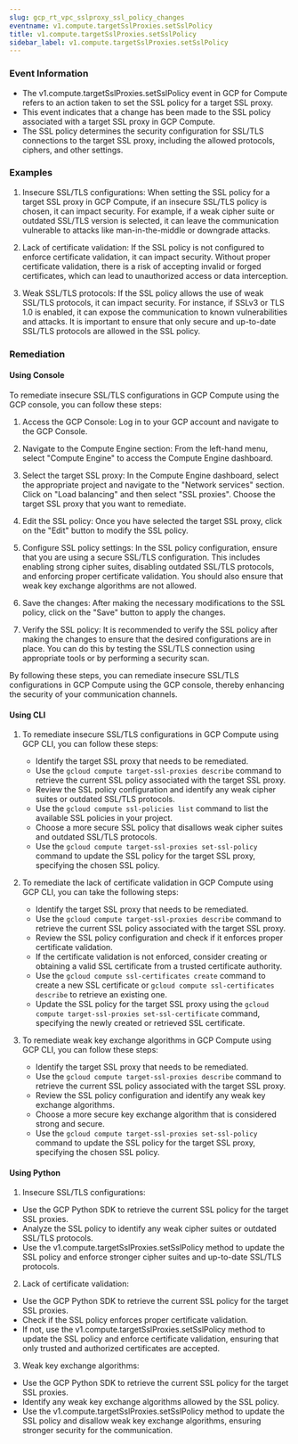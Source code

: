 ```yaml
--- 
slug: gcp_rt_vpc_sslproxy_ssl_policy_changes
eventname: v1.compute.targetSslProxies.setSslPolicy
title: v1.compute.targetSslProxies.setSslPolicy
sidebar_label: v1.compute.targetSslProxies.setSslPolicy
---
```

                       
### Event Information

- The v1.compute.targetSslProxies.setSslPolicy event in GCP for Compute refers to an action taken to set the SSL policy for a target SSL proxy.
- This event indicates that a change has been made to the SSL policy associated with a target SSL proxy in GCP Compute.
- The SSL policy determines the security configuration for SSL/TLS connections to the target SSL proxy, including the allowed protocols, ciphers, and other settings.


### Examples

1. Insecure SSL/TLS configurations: When setting the SSL policy for a target SSL proxy in GCP Compute, if an insecure SSL/TLS policy is chosen, it can impact security. For example, if a weak cipher suite or outdated SSL/TLS version is selected, it can leave the communication vulnerable to attacks like man-in-the-middle or downgrade attacks.

2. Lack of certificate validation: If the SSL policy is not configured to enforce certificate validation, it can impact security. Without proper certificate validation, there is a risk of accepting invalid or forged certificates, which can lead to unauthorized access or data interception.

3. Weak SSL/TLS protocols: If the SSL policy allows the use of weak SSL/TLS protocols, it can impact security. For instance, if SSLv3 or TLS 1.0 is enabled, it can expose the communication to known vulnerabilities and attacks. It is important to ensure that only secure and up-to-date SSL/TLS protocols are allowed in the SSL policy.

### Remediation

#### Using Console

To remediate insecure SSL/TLS configurations in GCP Compute using the GCP console, you can follow these steps:

1. Access the GCP Console: Log in to your GCP account and navigate to the GCP Console.

2. Navigate to the Compute Engine section: From the left-hand menu, select "Compute Engine" to access the Compute Engine dashboard.

3. Select the target SSL proxy: In the Compute Engine dashboard, select the appropriate project and navigate to the "Network services" section. Click on "Load balancing" and then select "SSL proxies". Choose the target SSL proxy that you want to remediate.

4. Edit the SSL policy: Once you have selected the target SSL proxy, click on the "Edit" button to modify the SSL policy.

5. Configure SSL policy settings: In the SSL policy configuration, ensure that you are using a secure SSL/TLS configuration. This includes enabling strong cipher suites, disabling outdated SSL/TLS protocols, and enforcing proper certificate validation. You should also ensure that weak key exchange algorithms are not allowed.

6. Save the changes: After making the necessary modifications to the SSL policy, click on the "Save" button to apply the changes.

7. Verify the SSL policy: It is recommended to verify the SSL policy after making the changes to ensure that the desired configurations are in place. You can do this by testing the SSL/TLS connection using appropriate tools or by performing a security scan.

By following these steps, you can remediate insecure SSL/TLS configurations in GCP Compute using the GCP console, thereby enhancing the security of your communication channels.

#### Using CLI

1. To remediate insecure SSL/TLS configurations in GCP Compute using GCP CLI, you can follow these steps:
   - Identify the target SSL proxy that needs to be remediated.
   - Use the `gcloud compute target-ssl-proxies describe` command to retrieve the current SSL policy associated with the target SSL proxy.
   - Review the SSL policy configuration and identify any weak cipher suites or outdated SSL/TLS protocols.
   - Use the `gcloud compute ssl-policies list` command to list the available SSL policies in your project.
   - Choose a more secure SSL policy that disallows weak cipher suites and outdated SSL/TLS protocols.
   - Use the `gcloud compute target-ssl-proxies set-ssl-policy` command to update the SSL policy for the target SSL proxy, specifying the chosen SSL policy.

2. To remediate the lack of certificate validation in GCP Compute using GCP CLI, you can take the following steps:
   - Identify the target SSL proxy that needs to be remediated.
   - Use the `gcloud compute target-ssl-proxies describe` command to retrieve the current SSL policy associated with the target SSL proxy.
   - Review the SSL policy configuration and check if it enforces proper certificate validation.
   - If the certificate validation is not enforced, consider creating or obtaining a valid SSL certificate from a trusted certificate authority.
   - Use the `gcloud compute ssl-certificates create` command to create a new SSL certificate or `gcloud compute ssl-certificates describe` to retrieve an existing one.
   - Update the SSL policy for the target SSL proxy using the `gcloud compute target-ssl-proxies set-ssl-certificate` command, specifying the newly created or retrieved SSL certificate.

3. To remediate weak key exchange algorithms in GCP Compute using GCP CLI, you can follow these steps:
   - Identify the target SSL proxy that needs to be remediated.
   - Use the `gcloud compute target-ssl-proxies describe` command to retrieve the current SSL policy associated with the target SSL proxy.
   - Review the SSL policy configuration and identify any weak key exchange algorithms.
   - Choose a more secure key exchange algorithm that is considered strong and secure.
   - Use the `gcloud compute target-ssl-proxies set-ssl-policy` command to update the SSL policy for the target SSL proxy, specifying the chosen SSL policy.

#### Using Python

1. Insecure SSL/TLS configurations:
- Use the GCP Python SDK to retrieve the current SSL policy for the target SSL proxies.
- Analyze the SSL policy to identify any weak cipher suites or outdated SSL/TLS protocols.
- Use the v1.compute.targetSslProxies.setSslPolicy method to update the SSL policy and enforce stronger cipher suites and up-to-date SSL/TLS protocols.

2. Lack of certificate validation:
- Use the GCP Python SDK to retrieve the current SSL policy for the target SSL proxies.
- Check if the SSL policy enforces proper certificate validation.
- If not, use the v1.compute.targetSslProxies.setSslPolicy method to update the SSL policy and enforce certificate validation, ensuring that only trusted and authorized certificates are accepted.

3. Weak key exchange algorithms:
- Use the GCP Python SDK to retrieve the current SSL policy for the target SSL proxies.
- Identify any weak key exchange algorithms allowed by the SSL policy.
- Use the v1.compute.targetSslProxies.setSslPolicy method to update the SSL policy and disallow weak key exchange algorithms, ensuring stronger security for the communication.


 